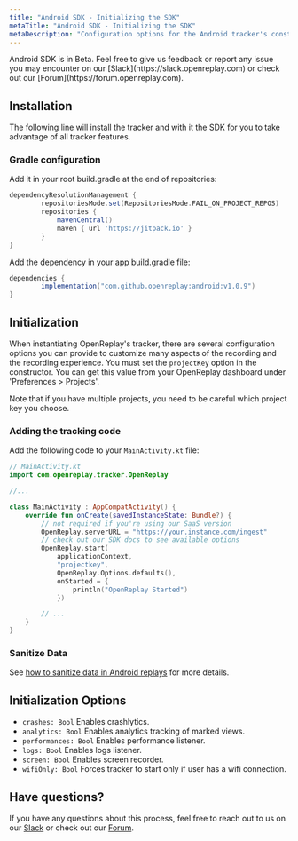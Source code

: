```yaml
---
title: "Android SDK - Initializing the SDK"
metaTitle: "Android SDK - Initializing the SDK"
metaDescription: "Configuration options for the Android tracker's constructor method"
---
```


<Aside type="caution">
	Android SDK is in Beta. Feel free to give us feedback or report any issue you may encounter on our [Slack](https://slack.openreplay.com) or check out our [Forum](https://forum.openreplay.com).
</Aside>

## Installation

The following line will install the tracker and with it the SDK for you to take advantage of all tracker features.

###  Gradle configuration
Add it in your root build.gradle at the end of repositories:
```gradle
dependencyResolutionManagement {
		repositoriesMode.set(RepositoriesMode.FAIL_ON_PROJECT_REPOS)
		repositories {
			mavenCentral()
			maven { url 'https://jitpack.io' }
		}
}
```

Add the dependency in your app build.gradle file:
```gradle
dependencies {
		implementation("com.github.openreplay:android:v1.0.9")
}
```

## Initialization

When instantiating OpenReplay's tracker, there are several configuration options you can provide to customize many aspects of the recording and the recording experience. You must set the `projectKey` option in the constructor. You can get this value from your OpenReplay dashboard under 'Preferences > Projects'.

<Aside type="tip">
	Note that if you have multiple projects, you need to be careful which project key you choose.
</Aside>


### Adding the tracking code

Add the following code to your `MainActivity.kt` file:

```kotlin
// MainActivity.kt
import com.openreplay.tracker.OpenReplay

//...

class MainActivity : AppCompatActivity() {
	override fun onCreate(savedInstanceState: Bundle?) {
		// not required if you're using our SaaS version
		OpenReplay.serverURL = "https://your.instance.com/ingest"
		// check out our SDK docs to see available options
		OpenReplay.start(
			applicationContext,
			"projectkey",
			OpenReplay.Options.defaults(),
			onStarted = {
				println("OpenReplay Started")
			})

		// ...
	}
}
```

### Sanitize Data

See [how to sanitize data in Android replays](/android-sdk/sanitization) for more details.

## Initialization Options

- `crashes: Bool` Enables crashlytics.
- `analytics: Bool` Enables analytics tracking of marked views.
- `performances: Bool` Enables performance listener.
- `logs: Bool` Enables logs listener.
- `screen: Bool` Enables screen recorder.
- `wifiOnly: Bool` Forces tracker to start only if user has a wifi connection.

## Have questions?
If you have any questions about this process, feel free to reach out to us on our [Slack](https://slack.openreplay.com) or check out our [Forum](https://forum.openreplay.com).
